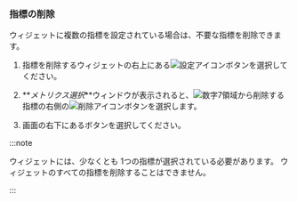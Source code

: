 ### 指標の削除

ウィジェットに複数の指標を設定されている場合は、不要な指標を削除できます。

1. 指標を削除するウィジェットの右上にある![設定アイコン](/img/ico-setting.svg)ボタンを選択してください。

2. **_メトリクス選択_**ウィンドウが表示されると、![数字7](/img/number-07.png)領域から削除する指標の右側の![削除アイコン](/img/ico-trash.svg)ボタンを選択します。

3. 画面の右下にある<Cmdname sid="save" className="uitext" />ボタンを選択してください。

:::note

ウィジェットには、少なくとも 1つの指標が選択されている必要があります。 ウィジェットのすべての指標を削除することはできません。

:::
